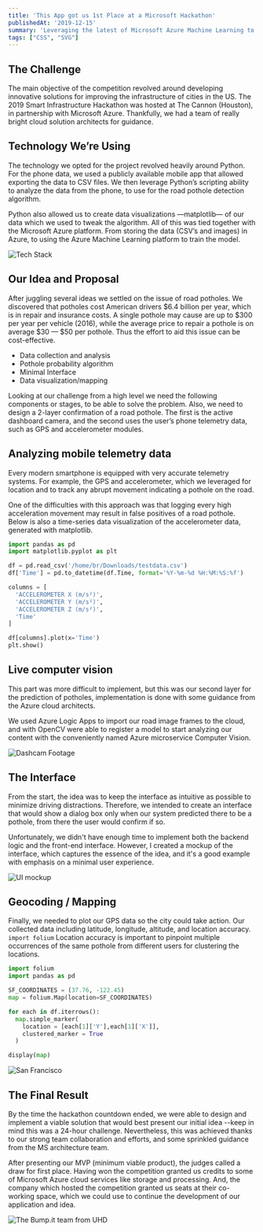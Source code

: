 ```yaml
---
title: 'This App got us 1st Place at a Microsoft Hackathon'
publishedAt: '2019-12-15'
summary: 'Leveraging the latest of Microsoft Azure Machine Learning to help solve a $6.4 billion infrastructure issue.'
tags: ["CSS", "SVG"]
---
```


## The Challenge

The main objective of the competition revolved around developing innovative solutions for improving the infrastructure of cities in the US. The 2019 Smart Infrastructure Hackathon was hosted at The Cannon (Houston), in partnership with Microsoft Azure. Thankfully, we had a team of really bright cloud solution architects for guidance.

## Technology We’re Using

The technology we opted for the project revolved heavily around Python. For the phone data, we used a publicly available mobile app that allowed exporting the data to CSV files. We then leverage Python’s scripting ability to analyze the data from the phone, to use for the road pothole detection algorithm.

Python also allowed us to create data visualizations —matplotlib— of our data which we used to tweak the algorithm. All of this was tied together with the Microsoft Azure platform. From storing the data (CSV’s and images) in Azure, to using the Azure Machine Learning platform to train the model.

<Image 
  src="/blog/microsoft-hackathon/tech.webp"
  alt="Tech Stack"
  width={1000}
  height={600}
/>

## Our Idea and Proposal

After juggling several ideas we settled on the issue of road potholes. We discovered that potholes cost American drivers $6.4 billion per year, which is in repair and insurance costs. A single pothole may cause are up to $300 per year per vehicle (2016), while the average price to repair a pothole is on average $30 — $50 per pothole. Thus the effort to aid this issue can be cost-effective.

- Data collection and analysis
- Pothole probability algorithm
- Minimal Interface
- Data visualization/mapping

Looking at our challenge from a high level we need the following components or stages, to be able to solve the problem. Also, we need to design a 2-layer confirmation of a road pothole. The first is the active dashboard camera, and the second uses the user’s phone telemetry data, such as GPS and accelerometer modules.


## Analyzing mobile telemetry data

Every modern smartphone is equipped with very accurate telemetry systems. For example, the GPS and accelerometer, which we leveraged for location and to track any abrupt movement indicating a pothole on the road.

One of the difficulties with this approach was that logging every high acceleration movement may result in false positives of a road pothole. Below is also a time-series data visualization of the accelerometer data, generated with matplotlib.

```python showLineNumbers
import pandas as pd
import matplotlib.pyplot as plt

df = pd.read_csv('/home/br/Downloads/testdata.csv')
df['Time'] = pd.to_datetime(df.Time, format='%Y-%m-%d %H:%M:%S:%f')

columns = [
  'ACCELEROMETER X (m/s²)', 
  'ACCELEROMETER Y (m/s²)',
  'ACCELEROMETER Z (m/s²)', 
  'Time'
]

df[columns].plot(x='Time')
plt.show()
```


## Live computer vision

This part was more difficult to implement, but this was our second layer for the prediction of potholes, implementation is done with some guidance from the Azure cloud architects.

We used Azure Logic Apps to import our road image frames to the cloud, and with OpenCV were able to register a model to start analyzing our content with the conveniently named Azure microservice Computer Vision.



<Image 
  src="https://miro.medium.com/max/1200/0*KS2_n2hz7Lrqyn_L.gif" 
  alt="Dashcam Footage" 
  width={1000}
  height={600}
  caption="Dashcam Footage concept, showing the idea of live capturing and prediction of potholes."
  rounded
/>

## The Interface

From the start, the idea was to keep the interface as intuitive as possible to minimize driving distractions. Therefore, we intended to create an interface that would show a dialog box only when our system predicted there to be a pothole, from there the user would confirm if so.

Unfortunately, we didn't have enough time to implement both the backend logic and the front-end interface. However, I created a mockup of the interface, which captures the essence of the idea, and it's a good example with emphasis on a minimal user experience.

<Image 
  src="/blog/microsoft-hackathon/mockup-clear.png" 
  alt="UI mockup" 
  width={1080}
  height={799}
  className="bg-tertiary"
  caption="Demonstrating the idea of a simple pop-up modal to confirm a pothole. This is crucial to keep the driver's attention on the road."
  rounded
/>

## Geocoding / Mapping

Finally, we needed to plot our GPS data so the city could take action. Our collected data including latitude, longitude, altitude, and location accuracy. `import folium`
Location accuracy is important to pinpoint multiple occurrences of the same pothole from different users for clustering the locations.


```python showLineNumbers
import folium
import pandas as pd

SF_COORDINATES = (37.76, -122.45)
map = folium.Map(location=SF_COORDINATES)

for each in df.iterrows():
  map.simple_marker(
    location = [each[1]['Y'],each[1]['X']], 
    clustered_marker = True
  )

display(map)
```


<Image 
  src="https://miro.medium.com/max/1400/0*PYSGLUaVid-vzeHr.png" 
  alt="San Francisco" 
  width={1000}
  height={600}
  caption="Map of San Francisco with potholes marked. Notice the clustering of entries, which is important for confirming a pothole."
  rounded
/>

## The Final Result

By the time the hackathon countdown ended, we were able to design and implement a viable solution that would best present our initial idea --keep in mind this was a 24-hour challenge. Nevertheless, this was achieved thanks to our strong team collaboration and efforts, and some sprinkled guidance from the MS architecture team.

After presenting our MVP (minimum viable product), the judges called a draw for first place. Having won the competition granted us credits to some of Microsoft Azure cloud services like storage and processing. And, the company which hosted the competition granted us seats at their co-working space, which we could use to continue the development of our application and idea.

<Image 
  src="https://miro.medium.com/max/1400/0*v0plg9CmtcGd_IyZ.jpg" 
  alt="The Bump.it team from UHD" 
  width={1000}
  height={600}
  caption="The Bump.it team from UHD"
  rounded
/>